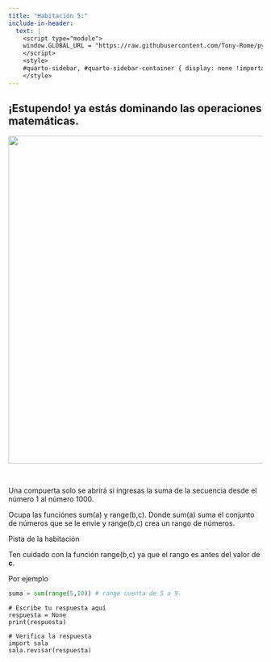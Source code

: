 ```yaml
---
title: "Habitación 5:"
include-in-header:
  text: |
    <script type="module">
    window.GLOBAL_URL = "https://raw.githubusercontent.com/Tony-Rome/pyscape/refs/heads/feature/estacion-espacial/quarto/rooms/sala_05.py";
    </script>
    <style>
    #quarto-sidebar, #quarto-sidebar-container { display: none !important; }
    </style>
---
```


<h2>
¡Estupendo! ya estás dominando las operaciones matemáticas.
</h2>

<center>
<img src="./sala_05.png" width="650">
</center>

<br/>

Una compuerta solo se abrirá si ingresas la suma de la secuencia desde el número 1 al número 1000.

<div class="alert alert-info">
Ocupa las funciónes sum(a) y range(b,c). Donde sum(a) suma el conjunto de números que se le envie y range(b,c) crea un rango de números.
</div>

::: {.callout-tip title="Pista" collapse="true"}
Pista de la habitación

Ten cuidado con la función range(b,c) ya que el rango es antes del valor de **c**.

Por ejemplo
```python 
suma = sum(range(5,10)) # range cuenta de 5 a 9.
```
:::

```pyodide-python
# Escribe tu respuesta aquí
respuesta = None
print(respuesta)

# Verifica la respuesta
import sala
sala.revisar(respuesta)
```